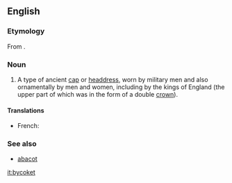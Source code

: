 ==English==

===Etymology===
From {{etyl|fro}} {{term|bicoquet|lang=fro}}.

===Noun===
{{en-noun}}

# {{obsolete|_|except|_|historical}} A type of ancient [[cap]] or [[headdress]], worn by military men and also ornamentally by men and women, including by the kings of England (the upper part of which was in the form of a double [[crown]]).

====Translations====
{{trans-top|type of ancient cap or headdress}}
* French: {{t-|fr|bicoquet|m}}
{{trans-mid}}
{{trans-bottom}}

===See also===
* [[abacot]]

[[it:bycoket]]